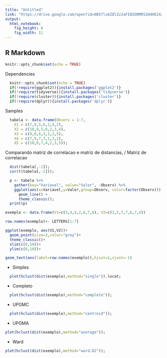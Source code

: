 ```yaml
---
title: "Untitled"
link: "https://drive.google.com/open?id=0B57ls6ZQlZz2aFI0ZGRMRS1HdHE2XzlXeThpVmt5clZOcndR"
output: 
  html_notebook:
    fig_height: 8
    fig_width: 11
---
```


## R Markdown

```r
knitr::opts_chunk$set(echo = TRUE)
```

Dependencies

```r
  knitr::opts_chunk$set(echo = TRUE)
  if(!require(ggplot2)){install.packages('ggplot2')}
  if(!require(tidyverse)){install.packages('tidyverse')}
  if(!require(cluster)){install.packages('cluster')}
  if(!require(dplyr)){install.packages('dplyr')}
```

Samples

```r
  tabela <- data.frame(Observ = 1:7,
    X1 = c(7,9,5,6,1,4,2),
    X2 = c(10,9,5,6,2,3,4),
    X3 = c(9,8,6,3,2,2,5),
    X4 = c(7,9,7,3,1,3,2),
    X5 = c(10,9,7,4,2,3,5));
```

Comparando matriz de correlacao e matriz de distancias, / Matriz de correlacao


```r
  dist(tabela[,-1]);
  cor(t(tabela[,-1]));
```


```r
  p <- tabela %>% 
    gather(key="Variavel", value="Valor", -Observ) %>% 
    ggplot(aes(x=Variavel,y=Valor,group=Observ, color=factor(Observ))) +
      geom_line() +
      theme_classic();
  print(p)
```


```r

exemplo <- data.frame(V1=c(3,4,4,2,6,7,6), V2=c(2,5,7,7,6,7,4))

row.names(exemplo)<- LETTERS[1:7]

ggplot(exemplo, aes(V1,V2))+
  geom_point(size=3,color="grey")+
  theme_classic()+
  xlim(c(0,10))+
  ylim(c(0,10))+

geom_text(aes(label=row.names(exemplo)),hjust=1,vjust=-1)
```

* Simples
```r
  plot(hclust(dist(exemplo),method="single")).locat;
```
* Completo
```r
  plot(hclust(dist(exemplo),method="complete"));
```
* UPGMC
```r
  plot(hclust(dist(exemplo),method="centroid"));
```
* UPGMA
```r
plot(hclust(dist(exemplo),method="average"));
```
* Ward
```r
plot(hclust(dist(exemplo),method="ward.D2"));
```





